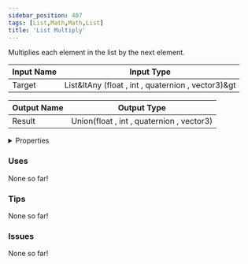 ```yaml
---
sidebar_position: 407
tags: [List,Math,Math,List]
title: 'List Multiply'
---
```


Multiplies each element in the list by the next element.






<EsbSvg />

| Input Name | Input Type |
|-----------|-----------|
| Target | List&ltAny (float , int , quaternion , vector3)&gt |

| Output Name | Output Type |
|-----------|-----------|
| Result | Union(float , int , quaternion , vector3) |


<details>
  <summary>Properties</summary>
  <div>
    <div>
    <table>
      <thead>
        <tr>
          <th>Is beta required?</th>
          <th>❌</th>
        </tr>
        <tr>
          <th>Is this chip a trolling risk?</th>
          <th>❌</th>
        </tr>
        <tr>
          <th>Is this chip a role assignment risk?</th>
          <th>❌</th>
        </tr>
        <tr>
          <th>Chip UUID</th>
          <th>585aebe5-5df3-423a-8bc4-66b4e2b8bc5b</th>
        </tr>
      </thead>
    </table>
    </div>
  </div>
</details>

### Uses

None so far!

### Tips

None so far!

### Issues

None so far!